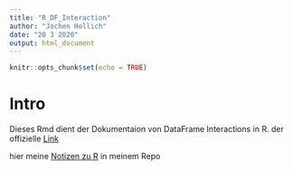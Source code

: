 ```yaml
---
title: "R_DF_Interaction"
author: "Jochen Hollich"
date: "20 3 2020"
output: html_document
---
```


```r
knitr::opts_chunk$set(echo = TRUE)
```

# Intro
Dieses Rmd dient der Dokumentaion von DataFrame Interactions in R. der offizielle [Link](https://stat.ethz.ch/R-manual/R-devel/library/base/html/data.frame.html)

hier meine [Notizen zu R](https://github.com/JHC90/R-Studio-Markdown-Programming) in meinem Repo

